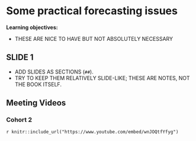 # Some practical forecasting issues

**Learning objectives:**

- THESE ARE NICE TO HAVE BUT NOT ABSOLUTELY NECESSARY

## SLIDE 1

- ADD SLIDES AS SECTIONS (`##`).
- TRY TO KEEP THEM RELATIVELY SLIDE-LIKE; THESE ARE NOTES, NOT THE BOOK ITSELF.

## Meeting Videos

### Cohort 2

`r knitr::include_url("https://www.youtube.com/embed/wnJOQtfYfyg")`
